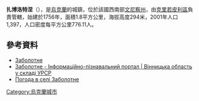 {{coord|48|25|45|N|28|54|6|E|scale:30000|display=title}}

'''扎博洛特涅'''（{{lang-uk|Заболотне}}），是[[烏克蘭|烏克蘭]]的城鎮，位於該國西南部[[文尼察州|文尼察州]]，由[[克里若皮利區|克里若皮利區]]負責管轄，始建於1756年，面積1.8平方公里，海拔高度294米，2001年人口1,397，人口密度每平方公里776.11人。

==參考資料==
* [http://w1.c1.rada.gov.ua/pls/z7502/A005?rdat1=28.12.2010&rf7571=2116 Заболотне]{{dead link|date=2018年3月 |bot=InternetArchiveBot |fix-attempted=yes }}
* [http://imsu-vinnycja.com/mista-i-sela-vinnyckoi-oblasti/kryzhopilskyj-rajon/zabolotne.html Заболотне - Інформаційно-пізнавальний портал | Вінницька область у складі УРСР] {{Wayback|url=http://imsu-vinnycja.com/mista-i-sela-vinnyckoi-oblasti/kryzhopilskyj-rajon/zabolotne.html |date=20161118060417 }}
* [http://weather.in.ua/ua/vinnickaja/8025 Погода в селі Заболотне] {{Wayback|url=http://weather.in.ua/ua/vinnickaja/8025 |date=20111220083036 }}

{{Ukraine-geo-stub}}
[[Category:烏克蘭城市|Category:烏克蘭城市]]